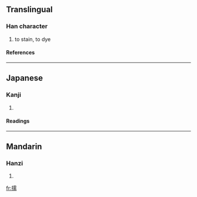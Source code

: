 ==Translingual==
===Han character===
{{Han char|rn=64|rad=手|as=14|sn=17|four=5102<sub>7</sub>|canj=手一月月 (QMBB)}}
# to stain, to dye
====References====
{{Han ref|kx=0460.130|dkj=12866|dj=0809.030|hdz=31974.080|uh=64E9|ud=25833|bh=ECE9|bd=60649}}

----
==Japanese==
===Kanji===
{{ja-kanji|grade=|rs=手14}}
# {{defn|Japanese}} 
====Readings====
{{ja-readings|on=[[じゅ]] (ju), [[にゅ]] (nyu), [[ずい]] (zui), [[に]] (ni)|kun=[[ひたす]] (hitasu)}}

----
==Mandarin==
===Hanzi===
{{cmn-hanzi|pin=[[rǔ]] ([[ru3]])|wg=ju<sup>3</sup>}}
# {{defn|Mandarin}}

[[fr:擩]]